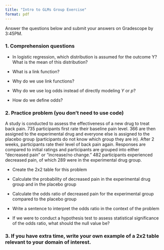 ```yaml
---
title: "Intro to GLMs Group Exercise"
format: pdf
---
```


Answer the questions below and submit your answers on Gradescope by 3:45PM.

### 1. Comprehension questions

-   In logistic regression, which distribution is assumed for the outcome Y? What is the mean of this distribution?

-   What is a link function?

-   Why do we use link functions?

-   Why do we use log odds instead of directly modeling $Y$ or $p$?

-   How do we define odds?

### 2. Practice problem (you don't need to use code)

A study is conducted to assess the effectiveness of a new drug to treat back pain. 735 participants first rate their baseline pain level. 366 are then assigned to the experimental drug and everyone else is assigned to the placebo group (participants do not know which group they are in). After 2 weeks, participants rate their level of back pain again. Responses are compared to initial ratings and participants are grouped into either "decreased pain" or "increase/no change." 482 participants experienced decreased pain, of which 289 were in the experimental drug group.

-   Create the 2x2 table for this problem

-   Calculate the probability of decreased pain in the experimental drug group and in the placebo group

-   Calculate the odds ratio of decreased pain for the experimental group compared to the placebo group

-   Write a sentence to interpret the odds ratio in the context of the problem

-   If we were to conduct a hypothesis test to assess statistical significance of the odds ratio, what should the null value be?

### 3. If you have extra time, write your own example of a 2x2 table relevant to your domain of interest.

### 
